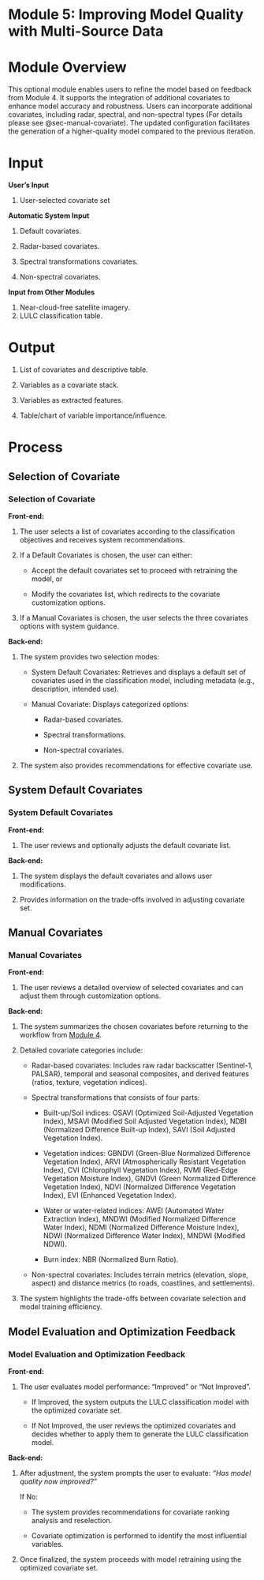 # Module 5: Improving Model Quality with Multi-Source Data {#module-5 .unnumbered}

# Module Overview {.unnumbered}

This optional module enables users to refine the model based on feedback from Module 4. It supports the integration of additional covariates to enhance model accuracy and robustness. Users can incorporate additional covariates, including radar, spectral, and non-spectral types (For details please see @sec-manual-covariate). The updated configuration facilitates the generation of a higher-quality model compared to the previous iteration.

# Input {.unnumbered}

**User's Input**

1.  User-selected covariate set

**Automatic System Input**

1.  Default covariates.

2.  Radar-based covariates.

3.  Spectral transformations covariates.

4.  Non-spectral covariates.

**Input from Other Modules**

1.  Near-cloud-free satellite imagery.
2.  LULC classification table.

# Output {.unnumbered}

1.  List of covariates and descriptive table.

2.  Variables as a covariate stack.

3.  Variables as extracted features.

4.  Table/chart of variable importance/influence.

# Process {.unnumbered}

## Selection of Covariate {#sec-selection-of-covariate}

### Selection of Covariate

**Front-end:**

1.  The user selects a list of covariates according to the classification objectives and receives system recommendations.

2.  If a Default Covariates is chosen, the user can either:

    -   Accept the default covariates set to proceed with retraining the model, or

    -   Modify the covariates list, which redirects to the covariate customization options.

3.  If a Manual Covariates is chosen, the user selects the three covariates options with system guidance.

**Back-end:**

1.  The system provides two selection modes:

    -   System Default Covariates: Retrieves and displays a default set of covariates used in the classification model, including metadata (e.g., description, intended use).

    -   Manual Covariate: Displays categorized options:

        -   Radar-based covariates.

        -   Spectral transformations.

        -   Non-spectral covariates.

2.  The system also provides recommendations for effective covariate use.

## System Default Covariates

### System Default Covariates

**Front-end:**

1.  The user reviews and optionally adjusts the default covariate list.

**Back-end:**

1.  The system displays the default covariates and allows user modifications.

2.  Provides information on the trade-offs involved in adjusting covariate set.

## Manual Covariates {#sec-manual-covariate}

### Manual Covariates

**Front-end:**

1.  The user reviews a detailed overview of selected covariates and can adjust them through customization options.

**Back-end:**

1.  The system summarizes the chosen covariates before returning to the workflow from [Module 4](@sec-module-2).

2.  Detailed covariate categories include:

    -   Radar-based covariates: Includes raw radar backscatter (Sentinel-1, PALSAR), temporal and seasonal composites, and derived features (ratios, texture, vegetation indices).

    -   Spectral transformations that consists of four parts:

        -   Built-up/Soil indices: OSAVI (Optimized Soil-Adjusted Vegetation Index), MSAVI (Modified Soil Adjusted Vegetation Index), NDBI (Normalized Difference Built-up Index), SAVI (Soil Adjusted Vegetation Index).

        -   Vegetation indices: GBNDVI (Green-Blue Normalized Difference Vegetation Index), ARVI (Atmospherically Resistant Vegetation Index), CVI (Chlorophyll Vegetation Index), RVMI (Red-Edge Vegetation Moisture Index), GNDVI (Green Normalized Difference Vegetation Index), NDVI (Normalized Difference Vegetation Index), EVI (Enhanced Vegetation Index).

        -   Water or water-related indices: AWEI (Automated Water Extraction Index), MNDWI (Modified Normalized Difference Water Index), NDMI (Normalized Difference Moisture Index), NDWI (Normalized Difference Water Index), MNDWI (Modified NDWI).

        -   Burn index: NBR (Normalized Burn Ratio).

    -   Non-spectral covariates: Includes terrain metrics (elevation, slope, aspect) and distance metrics (to roads, coastlines, and settlements).

3.  The system highlights the trade-offs between covariate selection and model training efficiency.

## Model Evaluation and Optimization Feedback {#sec-model-evaluation-and-optimization-feedback}

### Model Evaluation and Optimization Feedback

**Front-end:**

1.  The user evaluates model performance: “Improved” or “Not Improved”.

    -   If Improved, the system outputs the LULC classification model with the optimized covariate set.

    -   If Not Improved, the user reviews the optimized covariates and decides whether to apply them to generate the LULC classification model.

**Back-end:**

1.  After adjustment, the system prompts the user to evaluate: *“Has model quality now improved?”*

    If No:

    -   The system provides recommendations for covariate ranking analysis and reselection.

    -   Covariate optimization is performed to identify the most influential variables.

2.  Once finalized, the system proceeds with model retraining using the optimized covariate set.
